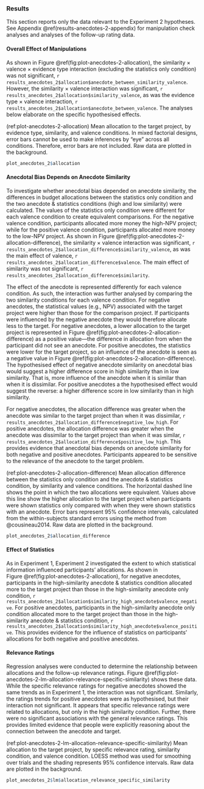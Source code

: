 ### Results

This section reports only the data relevant to the Experiment 2 hypotheses. See
Appendix \@ref(results-anecdotes-2-appendix) for manipulation check analyses and
analyses of the follow-up rating data.

#### Overall Effect of Manipulations

As shown in Figure \@ref(fig:plot-anecdotes-2-allocation), the similarity
$\times$ valence $\times$ evidence type interaction (excluding the statistics
only condition) was not significant,
`r results_anecdotes_2$allocation$anecdote_between_similarity_valence`. However,
the similarity $\times$ valence interaction was significant,
`r results_anecdotes_2$allocation$similarity_valence`, as was the evidence type
$\times$ valence interaction,
`r results_anecdotes_2$allocation$anecdote_between_valence`. The analyses below
elaborate on the specific hypothesised effects.

(ref:plot-anecdotes-2-allocation) Mean allocation to the target project, by evidence type, similarity, and valence conditions. In mixed factorial designs, error bars cannot be used to make inferences by "eye" across all conditions. Therefore, error bars are not included. Raw data are plotted in the background.

```r
plot_anecdotes_2$allocation
```

#### Anecdotal Bias Depends on Anecdote Similarity

To investigate whether anecdotal bias depended on anecdote similarity, the
differences in budget allocations between the statistics only condition and the
two anecdote & statistics conditions (high and low similarity) were calculated.
The values of the statistics only condition were different for each valence
condition to create equivalent comparisons. For the negative valence condition,
participants allocated more money the high-NPV project; while for the positive
valence condition, participants allocated more money to the low-NPV project. As
shown in Figure \@ref(fig:plot-anecdotes-2-allocation-difference), the
similarity $\times$ valence interaction was significant,
`r results_anecdotes_2$allocation_difference$similarity_valence`, as was the
main effect of valence, `r results_anecdotes_2$allocation_difference$valence`.
The main effect of similarity was not significant,
`r results_anecdotes_2$allocation_difference$similarity`.

The effect of the anecdote is represented differently for each valence
condition. As such, the interaction was further analysed by comparing the two
similarity conditions for each valence condition. For negative anecdotes, the
statistical values (e.g., NPV) associated with the target project were higher
than those for the comparison project. If participants were influenced by the
negative anecdote they would therefore allocate less to the target. For negative
anecdotes, a lower allocation to the target project is represented in
Figure \@ref(fig:plot-anecdotes-2-allocation-difference) as a positive
value---the difference in allocation from when the participant did not see an
anecdote. For positive anecdotes, the statistics were lower for the target
project, so an influence of the anecdote is seen as a negative value in
Figure \@ref(fig:plot-anecdotes-2-allocation-difference). The hypothesised
effect of negative anecdote similarity on anecdotal bias would suggest a higher
difference score in high similarity than in low similarity. That is, more
influence of the anecdote when it is similar than when it is dissimilar. For
positive anecdotes a the hypothesised effect would suggest the reverse: a higher
difference score in low similarity than in high similarity.

For negative anecdotes, the allocation difference was greater when the anecdote
was similar to the target project than when it was dissimilar,
`r results_anecdotes_2$allocation_difference$negative_low_high`. For positive
anecdotes, the allocation difference was greater when the anecdote was
dissimilar to the target project than when it was similar,
`r results_anecdotes_2$allocation_difference$positive_low_high`. This provides
evidence that anecdotal bias depends on anecdote similarity for both negative
and positive anecdotes. Participants appeared to be sensitive to the relevance
of the anecdote to the target problem.

(ref:plot-anecdotes-2-allocation-difference) Mean allocation difference between the statistics only condition and the anecdote & statistics condition, by similarity and valence conditions. The horizontal dashed line shows the point in which the two allocations were equivalent. Values above this line show the higher allocation to the target project when participants were shown statistics only compared with when they were shown statistics with an anecdote. Error bars represent 95% confidence intervals, calculated from the within-subjects standard errors using the method from @cousineau2014. Raw data are plotted in the background.

```r
plot_anecdotes_2$allocation_difference
```

#### Effect of Statistics

As in Experiment 1, Experiment 2 investigated the extent to which statistical
information influenced participants' allocations. As shown in
Figure \@ref(fig:plot-anecdotes-2-allocation), for negative anecdotes,
participants in the high-similarity anecdote & statistics condition allocated
more to the target project than those in the high-similarity anecdote only
condition,
`r results_anecdotes_2$allocation$similarity_high_anecdote$valence_negative`.
For positive anecdotes, participants in the high-similarity anecdote only
condition allocated more to the target project than those in the high-similarity
anecdote & statistics condition,
`r results_anecdotes_2$allocation$similarity_high_anecdote$valence_positive`.
This provides evidence for the influence of statistics on participants'
allocations for both negative and positive anecdotes.

#### Relevance Ratings

Regression analyses were conducted to determine the relationship between
allocations and the follow-up relevance ratings.
Figure \@ref(fig:plot-anecdotes-2-lm-allocation-relevance-specific-similarity)
shows these data. While the specific relevance ratings for negative anecdotes
showed the same trends as in Experiment 1, the interaction was not significant.
Similarly, the ratings trends for positive anecdotes were as hypothesised, but
their interaction not significant. It appears that specific relevance ratings
were related to allocations, but only in the high similarity condition. Further,
there were no significant associations with the general relevance ratings. This
provides limited evidence that people were explicitly reasoning about the
connection between the anecdote and target.

(ref:plot-anecdotes-2-lm-allocation-relevance-specific-similarity) Mean allocation to the target project, by specific relevance rating, similarity condition, and valence condition. LOESS method was used for smoothing over trials and the shading represents 95% confidence intervals. Raw data are plotted in the background.

```r
plot_anecdotes_2$lm$allocation_relevance_specific_similarity
```
